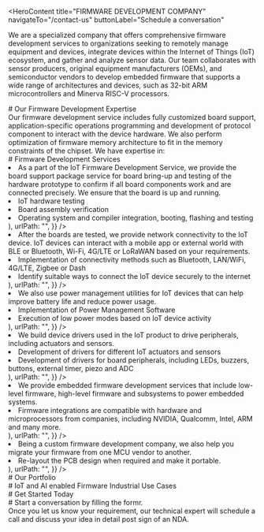 <HeroContent
  title="FIRMWARE DEVELOPMENT COMPANY"
  navigateTo="/contact-us"
  buttonLabel="Schedule a conversation"
>
  We are a specialized company that offers comprehensive firmware development
  services to organizations seeking to remotely manage equipment and devices,
  integrate devices within the Internet of Things (IoT) ecosystem, and gather
  and analyze sensor data. Our team collaborates with sensor producers, original
  equipment manufacturers (OEMs), and semiconductor vendors to develop embedded
  firmware that supports a wide range of architectures and devices, such as
  32-bit ARM microcontrollers and Minerva RISC-V processors.
</HeroContent>
<ClientCompaniesComponent />

<div
  style={{
    display: "flex",
    justifyContent: "center",
    alignItems: "center",
    gap: "20px",
  }}
>
  <div># Our Firmware Development Expertise</div>
  <div>
    Our firmware development service includes fully customized board support,
    application-specific operations programming and development of protocol
    component to interact with the device hardware. We also perform optimization
    of firmware memory architecture to fit in the memory constraints of the
    chipset. We have expertise in:
  </div>
</div>

<section className="grid grid-cols-3 gap-10 w-full py-16">
  <section className="w-full col-span-1 cursor-pointer">
    <ServiceCard
      service={{
        id: 1,
        image: "",
        title: "Custom Firmware",
        description:
          "We create specialized software for various microcontroller architectures and families, such as those produced by STMicroelectronics, Intel, Nordic, NXP Coldfire, Kinetis, Renesas, Microchip, Atmel, Qualcomm, or any Linux/Android-based microcontroller.",
        urlPath: "",
      }}
    />
  </section>
  <section className="w-full col-span-1 cursor-pointer">
    <ServiceCard
      service={{
        id: 2,
        image: "",
        title: "Android Firmware",
        description:
          "We assist industrial product manufacturers with firmware creation to integrate with external devices and allow them to utilize Android by offering comprehensive control over applications. The Android firmware developed by our team also grants root-like access to system resources and automation tools for the development of devices.",
        urlPath: "",
      }}
    />
  </section>
  <section className="w-full col-span-1 cursor-pointer">
    <ServiceCard
      service={{
        id: 3,
        image: "",
        title: "Linux Firmware",
        description:
          "We can develop embedded Linux firmware solutions for devices powered by various microprocessors, such as ARM, Renesas, Cortex, and AVR. Additionally, we offer development services for single-board computer peripherals and sensors, as well as Linux optimization.",
        urlPath: "",
      }}
    />
  </section>
</section>

<div
  style={{
    display: "flex",
    justifyContent: "center",
    alignItems: "center",
    gap: "20px",
  }}
>
  <div># Firmware Development Services</div>
</div>

<section className="grid grid-col-2 gap-10 w-full py-16">
  <section className="w-full col-span-1 cursor-pointer">
    <ServiceCard
      service={{
        id: 1,
        image: "",
        title: "Board Support Package",
        description: (
          <ul>
            <li>
              As a part of the IoT Firmware Development Service, we provide the
              board support package service for board bring-up and testing of
              the hardware prototype to confirm if all board components work and
              are connected precisely. We ensure that the board is up and
              running.
            </li>
            <li>IoT hardware testing</li>
            <li>Board assembly verification</li>
            <li>
              Operating system and compiler integration, booting, flashing and
              testing
            </li>
          </ul>
        ),
        urlPath: "",
      }}
    />
  </section>
  <section className="w-full col-span-1 cursor-pointer">
    <ServiceCard
      service={{
        id: 2,
        image: "",
        title: "Network Connectivity",
        description: (
          <ul>
            <li>
              After the boards are tested, we provide network connectivity to
              the IoT device. IoT devices can interact with a mobile app or
              external world with BLE or Bluetooth, Wi-Fi, 4G/LTE or LoRaWAN
              based on your requirements.
            </li>
            <li>
              Implementation of connectivity methods such as Bluetooth,
              LAN/WiFi, 4G/LTE, Zigbee or Dash
            </li>
            <li>
              Identify suitable ways to connect the IoT device securely to the
              internet
            </li>
          </ul>
        ),
        urlPath: "",
      }}
    />
  </section>
  <section className="w-full col-span-1 cursor-pointer">
    <ServiceCard
      service={{
        id: 3,
        image: "",
        title: "Power Management",
        description: (
          <ul>
            <li>
              We also use power management utilities for IoT devices that can
              help improve battery life and reduce power usage.
            </li>
            <li>Implementation of Power Management Software</li>
            <li>Execution of low power modes based on IoT device activity</li>
          </ul>
        ),
        urlPath: "",
      }}
    />
  </section>
  <section className="w-full col-span-1 cursor-pointer">
    <ServiceCard
      service={{
        id: 4,
        image: "",
        title: "Device Drivers",
        description: (
          <ul>
            <li>
              We build device drivers used in the IoT product to drive
              peripherals, including actuators and sensors.
            </li>
            <li>
              Development of drivers for different IoT actuators and sensors
            </li>
            <li>
              Development of drivers for board peripherals, including LEDs,
              buzzers, buttons, external timer, piezo and ADC
            </li>
          </ul>
        ),
        urlPath: "",
      }}
    />
  </section>
  <section className="w-full col-span-1 cursor-pointer">
    <ServiceCard
      service={{
        id: 5,
        image: "",
        title: "Embedded Firmware Development",
        description: (
          <ul>
            <li>
              We provide embedded firmware development services that include
              low-level firmware, high-level firmware and subsystems to power
              embedded systems.
            </li>
            <li>
              Firmware integrations are compatible with hardware and
              microprocessors from companies, including NVIDIA, Qualcomm, Intel,
              ARM and many more.
            </li>
          </ul>
        ),
        urlPath: "",
      }}
    />
  </section>
  <section className="w-full col-span-1 cursor-pointer">
    <ServiceCard
      service={{
        id: 6,
        image: "",
        title: "Migration of Legacy Firmware",
        description: (
          <ul>
            <li>
              Being a custom firmware development company, we also help you
              migrate your firmware from one MCU vendor to another.
            </li>
            <li>
              Re-layout the PCB design when required and make it portable.
            </li>
          </ul>
        ),
        urlPath: "",
      }}
    />
  </section>
</section>

<div
  style={{
    display: "flex",
    justifyContent: "center",
    alignItems: "center",
    gap: "20px",
  }}
>
  <div># Our Portfolio</div>
</div>

<section className="grid grid-cols-3 gap-10 w-full py-16">
  <section className="w-full col-span-1 cursor-pointer">
    <ServiceCard
      service={{
        id: 1,
        image: "",
        title: "HiArya",
        description:
          "Our team of IoT, AI, ML, Mechanical, and Electrical experts worked together to create a smart tea maker that enables users to make their recipe from the web interface, mobile app, and machine itself. The combination of IoT and AI resulted in a fully automatic Tea Maker Robot.",
        urlPath: "",
      }}
    />
  </section>
  <section className="w-full col-span-1 cursor-pointer">
    <ServiceCard
      service={{
        id: 2,
        image: "",
        title: "ETON",
        description:
          "The client required a multi-room audio solution controlled by Android and iOS devices to communicate with multiple speakers without audio latency. They wanted that the app should support local media content, NAS music source, Bluetooth, Airplay and Google Chromecast.",
        urlPath: "",
      }}
    />
  </section>
  <section className="w-full col-span-1 cursor-pointer">
    <ServiceCard
      service={{
        id: 3,
        image: "",
        title: "Audio Design Expert",
        description:
          "Rikki Farr, a veteran in the music industry who has worked with music legends- The Beatles and Jimi Hendrix, is the man behind RIVA WAND speakers. The audio manufacturers engaged us to build an app that could connect the speakers to bestow unrivaled symphonic experience to its users.",
        urlPath: "",
      }}
    />
  </section>
</section>

<div
  style={{
    display: "flex",
    justifyContent: "center",
    alignItems: "center",
    gap: "20px",
  }}
>
  <div># IoT and AI enabled Firmware Industrial Use Cases</div>
</div>

<section className="grid grid-cols-3 gap-10 w-full py-16">
  <section className="w-full col-span-1 cursor-pointer">
    <ServiceCard
      service={{
        id: 1,
        image: "",
        title: "Industrial Machines",
        description:
          "We have developed IoT-enabled firmware to build energy meters, industrial-grade cameras, and server-grade systems.",
        urlPath: "",
      }}
    />
  </section>
  <section className="w-full col-span-1 cursor-pointer">
    <ServiceCard
      service={{
        id: 2,
        image: "",
        title: "Automotive",
        description:
          "To lead the evolution of smart vehicles and striving for zero accidents, we can integrate IoT sensors in-car infotainment.",
        urlPath: "/",
      }}
    />
  </section>
  <section className="w-full col-span-1 cursor-pointer">
    <ServiceCard
      service={{
        id: 3,
        image: "",
        title: "Healthcare",
        description:
          "We have Embedded RTOS, FPGA and CPLD programming for the Digital and analog signal processing and High speed signal verification.",
        urlPath: "",
      }}
    />
  </section>
  <section className="w-full col-span-1 cursor-pointer">
    <ServiceCard
      service={{
        id: 4,
        image: "",
        title: "Vending Machines",
        description:
          "We have developed IoT-enabled smart vending machines integrated with camera and customized OS without third-party apps.",
        urlPath: "",
      }}
    />
  </section>
  <section className="w-full col-span-1 cursor-pointer">
    <ServiceCard
      service={{
        id: 5,
        image: "",
        title: "Households",
        description:
          "We have connected CMS with the smart TV systems for a client to provide full control over processes on screen.",
        urlPath: "/",
      }}
    />
  </section>
  <section className="w-full col-span-1 cursor-pointer">
    <ServiceCard
      service={{
        id: 6,
        image: "",
        title: "Hospitality Industry",
        description:
          "We develop smart hotel apps, which result in high efficiency of employees and provide better customer experience.",
        urlPath: "",
      }}
    />
  </section>
</section>

<div
  style={{
    display: "flex",
    justifyContent: "center",
    alignItems: "center",
    gap: "20px",
  }}
>
  <div># Get Started Today</div>
</div>

<section className="grid grid-cols-4 gap-10 w-full py-16">
  <section className="w-full col-span-1 cursor-pointer">
    <ServiceCard
      service={{
        id: 1,
        image: "",
        title: "1. Get in Touch",
        description:
          "Complete the contact form secured by a non-disclosure agreement, select a time on our calendar, and arrange a video conference with our specialists.",
        urlPath: "",
      }}
    />
  </section>
  <section className="w-full col-span-1 cursor-pointer">
    <ServiceCard
      service={{
        id: 2,
        image: "",
        title: "2. Get a Consultation",
        description:
          "Get on a call with our team to know the feasibility of your project idea.",
        urlPath: "",
      }}
    />
  </section>
  <section className="w-full col-span-1 cursor-pointer">
    <ServiceCard
      service={{
        id: 3,
        image: "",
        title: "3. Get a Cost Estimate",
        description:
          "Based on the project requirements, we share a project proposal with budget and timeline estimates.",
        urlPath: "",
      }}
    />
  </section>
  <section className="w-full col-span-1 cursor-pointer">
    <ServiceCard
      service={{
        id: 4,
        image: "",
        title: "4. Project Kickoff",
        description:
          "Once the project is signed, we bring together a team from a range of disciplines to kick start your project.",
        urlPath: "",
      }}
    />
  </section>
</section>

<div
  style={{
    display: "flex",
    justifyContent: "center",
    alignItems: "center",
    gap: "20px",
  }}
>
  <div># Start a conversation by filling the formr.</div>
  <div>
    Once you let us know your requirement, our technical expert will schedule a
    call and discuss your idea in detail post sign of an NDA.
  </div>
</div>
